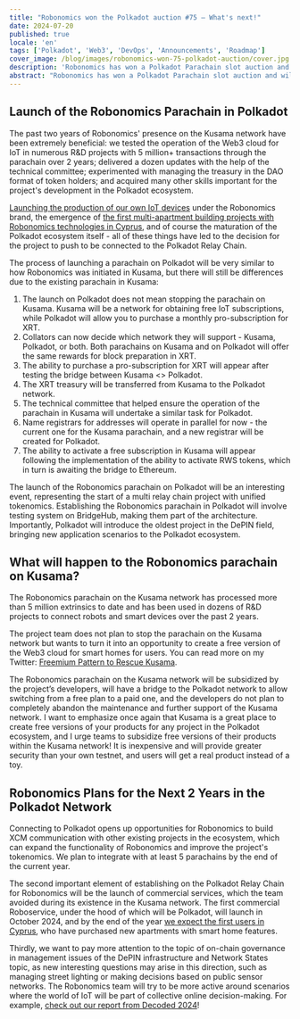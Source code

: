 ```yaml
---
title: "Robonomics won the Polkadot auction #75 – What's next!"
date: 2024-07-20
published: true
locale: 'en'
tags: ['Polkadot', 'Web3', 'DevOps', 'Announcements', 'Roadmap']
cover_image: /blog/images/robonomics-won-75-polkadot-auction/cover.jpg
description: 'Robonomics has won a Polkadot Parachain slot auction and will be connected to the Polkadot Relay chain starting September 25, 2024. Below are the launch plans, what will happen with the parachain on the Kusama network, and what we aim to achieve during the slot lease over the next 2 years.'
abstract: "Robonomics has won a Polkadot Parachain slot auction and will be connected to the Polkadot Relay chain starting September 25, 2024. Below are (1) the launch plans, (2) what will happen with the parachain on the Kusama network, and (3) what we aim to achieve during the slot lease over the next 2 years."
---
```


## Launch of the Robonomics Parachain in Polkadot

The past two years of Robonomics' presence on the Kusama network have been extremely beneficial: we tested the operation of the Web3 cloud for IoT in numerous R&D projects with 5 million+ transactions through the parachain over 2 years; delivered a dozen updates with the help of the technical committee; experimented with managing the treasury in the DAO format of token holders; and acquired many other skills important for the project's development in the Polkadot ecosystem.

[Launching the production of our own IoT devices](https://x.com/RobonomicsHW) under the Robonomics brand, the emergence of [the first multi-apartment building projects with Robonomics technologies in Cyprus](https://robonomics.network/blog/cyprus-residence-with-home-assistant/), and of course the maturation of the Polkadot ecosystem itself - all of these things have led to the decision for the project to push to be connected to the Polkadot Relay Chain.

The process of launching a parachain on Polkadot will be very similar to how Robonomics was initiated in Kusama, but there will still be differences due to the existing parachain in Kusama:

1. The launch on Polkadot does not mean stopping the parachain on Kusama. Kusama will be a network for obtaining free IoT subscriptions, while Polkadot will allow you to purchase a monthly pro-subscription for XRT.
2. Collators can now decide which network they will support - Kusama, Polkadot, or both. Both  parachains on Kusama and on Polkadot will offer the same rewards for block preparation in XRT.
3. The ability to purchase a pro-subscription for XRT will appear after testing the bridge between Kusama \<> Polkadot.
4. The XRT treasury will be transferred from Kusama to the Polkadot network.
5. The technical committee that helped ensure the operation of the parachain in Kusama will undertake a similar task for Polkadot.
6. Name registrars for addresses will operate in parallel for now - the current one for the Kusama parachain, and a new registrar will be created for Polkadot.
7. The ability to activate a free subscription in Kusama will appear following the implementation of the ability to activate RWS tokens, which in turn is awaiting the bridge to Ethereum.


<RbImage zoom src="/blog/images/robonomics-won-75-polkadot-auction/infographic-Robonomics-Subscription-in-Polkadot.jpg" alt="Infographics Robonomics Subscription in Polkadot" />

The launch of the Robonomics parachain on Polkadot will be an interesting event, representing the start of a multi relay chain project with unified tokenomics. Establishing the Robonomics parachain in Polkadot will involve testing system on BridgeHub, making them part of the architecture. Importantly, Polkadot will introduce the oldest project in the DePIN field, bringing new application scenarios to the Polkadot ecosystem.

## What will happen to the Robonomics parachain on Kusama?

The Robonomics parachain on the Kusama network has processed more than 5 million extrinsics to date and has been used in dozens of R&D projects to connect robots and smart devices over the past 2 years.

The project team does not plan to stop the parachain on the Kusama network but wants to turn it into an opportunity to create a free version of the Web3 cloud for smart homes for users. You can read more on my Twitter: [Freemium Pattern to Rescue Kusama](https://x.com/EnsRationis/status/1742535268492615983).

The Robonomics parachain on the Kusama network will be subsidized by the project’s developers, will have a bridge to the Polkadot network to allow switching from a free plan to a paid one, and the developers do not plan to completely abandon the maintenance and further support of the Kusama network. I want to emphasize once again that Kusama is a great place to create free versions of your products for any project in the Polkadot ecosystem, and I urge teams to subsidize free versions of their products within the Kusama network! It is inexpensive and will provide greater security than your own testnet, and users will get a real product instead of a toy.

## Robonomics Plans for the Next 2 Years in the Polkadot Network

Connecting to Polkadot opens up opportunities for Robonomics to build XCM communication with other existing projects in the ecosystem, which can expand the functionality of Robonomics and improve the project's tokenomics. We plan to integrate with at least 5 parachains by the end of the current year.

The second important element of establishing on the Polkadot Relay Chain for Robonomics will be the launch of commercial services, which the team avoided during its existence in the Kusama network. The first commercial Roboservice, under the hood of which will be Polkadot, will launch in October 2024, and by the end of the year [we expect the first users in Cyprus](https://robonomics.network/blog/cyprus-residence-with-home-assistant/), who have purchased new apartments with smart home features.

Thirdly, we want to pay more attention to the topic of on-chain governance in management issues of the DePIN infrastructure and Network States topic, as new interesting questions may arise in this direction, such as managing street lighting or making decisions based on public sensor networks. The Robonomics team will try to be more active around scenarios where the world of IoT will be part of collective online decision-making. For example, [check out our report from Decoded 2024](https://robonomics.network/blog/beer-bar-decoded2024/)!

    
<RbImage alt="" src="/blog/images/robonomics-won-75-polkadot-auction/Robonomics-flies-into-Polkadot.gif"/>